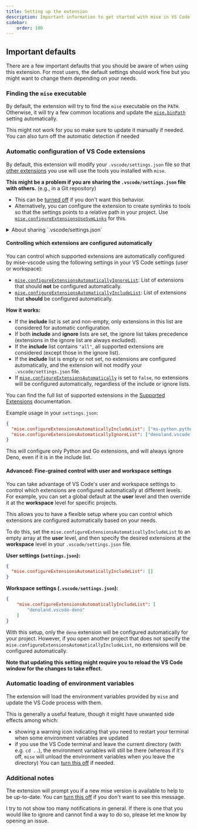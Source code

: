 ```yaml
---
title: Setting up the extension
description: Important information to get started with mise in VS Code
sidebar:
    order: 100
---
```


## Important defaults

There are a few important defaults that you should be aware of when using this extension. For most users, the default settings should work fine but you might want to change them depending on your needs.

### Finding the `mise` executable

By default, the extension will try to find the `mise` executable on the `PATH`. Otherwise, it will try a few common locations and update the [`mise.binPath`](/mise-vscode/reference/settings/#misebinpath) setting automatically.

This might not work for you so make sure to update it manually if needed. You can also turn off the automatic detection if needed

### Automatic configuration of VS Code extensions

By default, this extension will modify your `.vscode/settings.json` file so that [other extensions](/mise-vscode/reference/supported-extensions/) you use will use the tools you installed with `mise`.

**This might be a problem if you are sharing the `.vscode/settings.json` file with others.** (e.g., in a Git repository)

- This can be [turned off](/mise-vscode/reference/settings/#miseconfigureextensionsautomatically) if you don't want this behavior.
- Alternatively, you can configure the extension to create symlinks to tools so that the settings points to a relative path in your project. Use [`mise.configureExtensionsUseSymLinks`](/mise-vscode/reference/settings/#miseconfigureextensionsusesymlinks) for this.

<details>
<summary>About sharing `.vscode/settings.json`</summary>

If you are sharing the `.vscode/settings.json` file with others, you might think that the default value of this extension is not a good idea.

However, there are some challenges with sharing `.vscode/settings.json`:
  - If you use extensions other members of your team don't have, you won't be able to update the settings file without conflicts.
  - If you would like some settings to be different for different members of your team, you won't be able to do so.

Ideally, VS Code should support a `settings.local.json` file that would be ignored by git. See [this issue](https://github.com/microsoft/vscode/issues/40233) for more information.

If you want to share some settings with others, here are some good workarounds:
  - Git ignore the `.vscode/settings.json` file. Create a `settings.shared.json` file that other can use as a reference. Set up a `mise` task to populate your `settings.json` file with the content of `settings.shared.json` if needed.
  - Use extension such as [workspace-config-plus](https://github.com/swellaby/vscode-workspace-config-plus) to have a `settings.local.json` file that is ignored by git.

</details>

#### Controlling which extensions are configured automatically

You can control which supported extensions are automatically configured by mise-vscode using the following settings in your VS Code settings (user or workspace):

- [`mise.configureExtensionsAutomaticallyIgnoreList`](/mise-vscode/reference/settings/#miseconfigureextensionsautomaticallyignorelist): List of extensions that should **not** be configured automatically.
- [`mise.configureExtensionsAutomaticallyIncludeList`](/mise-vscode/reference/settings/#miseconfigureextensionsautomaticallyincludelist): List of extensions that **should** be configured automatically.

**How it works:**
- If the **include** list is set and non-empty, only extensions in this list are considered for automatic configuration.
- If both **include** and **ignore** lists are set, the ignore list takes precedence (extensions in the ignore list are always excluded).
- If the **include** list contains `"all"`, all supported extensions are considered (except those in the ignore list).
- If the **include** list is empty or not set, no extensions are configured automatically, and the extension will not modify your `.vscode/settings.json` file.
- If [`mise.configureExtensionsAutomatically`](/mise-vscode/reference/settings/#miseconfigureextensionsautomatically) is set to `false`, no extensions will be configured automatically, regardless of the include or ignore lists.

You can find the full list of supported extensions in the [Supported Extensions](/mise-vscode/reference/supported-extensions/) documentation.

Example usage in your `settings.json`:

```json
{
  "mise.configureExtensionsAutomaticallyIncludeList": ["ms-python.python", "golang.go"],
  "mise.configureExtensionsAutomaticallyIgnoreList": ["denoland.vscode-deno"]
}
```

This will configure only Python and Go extensions, and will always ignore Deno, even if it is in the include list.

#### Advanced: Fine-grained control with user and workspace settings

You can take advantage of VS Code's user and workspace settings to control which extensions are configured automatically at different levels.
For example, you can set a global default at the **user** level and then override it at the **workspace** level for specific projects.

This allows you to have a flexible setup where you can control which extensions are configured automatically based on your needs.

To do this, set the `mise.configureExtensionsAutomaticallyIncludeList` to an empty array at the **user** level, and then specify the desired extensions at the **workspace** level in your `.vscode/settings.json` file.

**User settings (`settings.json`):**
```json
{
  "mise.configureExtensionsAutomaticallyIncludeList": []
}
```

**Workspace settings (`.vscode/settings.json`):**
```json
{
    "mise.configureExtensionsAutomaticallyIncludeList": [
        "denoland.vscode-deno"
    ]
}
```

With this setup, only the `deno` extension will be configured automatically for your project. However, if you open another project that does not specify the `mise.configureExtensionsAutomaticallyIncludeList`, no extensions will be configured automatically.

**Note that updating this setting might require you to reload the VS Code window for the changes to take effect.**

### Automatic loading of environment variables

The extension will load the environment variables provided by `mise` and update the VS Code process with them.

This is generally a useful feature, though it might have unwanted side effects among which:
- showing a warning icon indicating that you need to restart your terminal when some environment variables are updated
- if you use the VS Code terminal and leave the current directory (with e.g. `cd ..`), the environment variables will still be there (whereas if it's off, `mise` will unload the environment variables when you leave the directory)
You can [turn this off](/mise-vscode/reference/settings/#miseupdateenvautomatically) if needed.


### Additional notes

The extension will prompt you if a new mise version is available to help to be up-to-date. You can [turn this off](/mise-vscode/reference/settings/#misecheckfornewmiseversion) if you don't want to see this message.

I try to not show too many notifications in general. If there is one that you would like to ignore and cannot find a way to do so, please let me know by opening an issue.